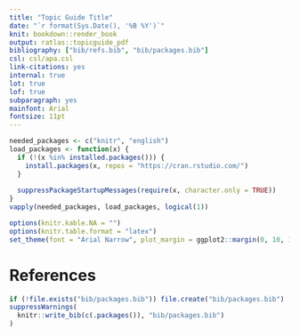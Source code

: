 ```yaml
---
title: "Topic Guide Title"
date: "`r format(Sys.Date(), '%B %Y')`"
knit: bookdown::render_book
output: ratlas::topicguide_pdf
bibliography: ["bib/refs.bib", "bib/packages.bib"]
csl: csl/apa.csl
link-citations: yes
internal: true
lot: true
lof: true
subparagraph: yes
mainfont: Arial
fontsize: 11pt
---
```


```r
needed_packages <- c("knitr", "english")
load_packages <- function(x) {
  if (!(x %in% installed.packages())) {
    install.packages(x, repos = "https://cran.rstudio.com/")
  }
  
  suppressPackageStartupMessages(require(x, character.only = TRUE))
}
vapply(needed_packages, load_packages, logical(1))

options(knitr.kable.NA = "")
options(knitr.table.format = "latex")
set_theme(font = "Arial Narrow", plot_margin = ggplot2::margin(0, 10, 10, 10))
```




\newpage

# References

```r
if (!file.exists("bib/packages.bib")) file.create("bib/packages.bib")
suppressWarnings(
  knitr::write_bib(c(.packages()), "bib/packages.bib")
)
```

\printbibliography[heading=none]

\setlength{\parindent}{15pt}
\setlength{\leftskip}{0pt}
